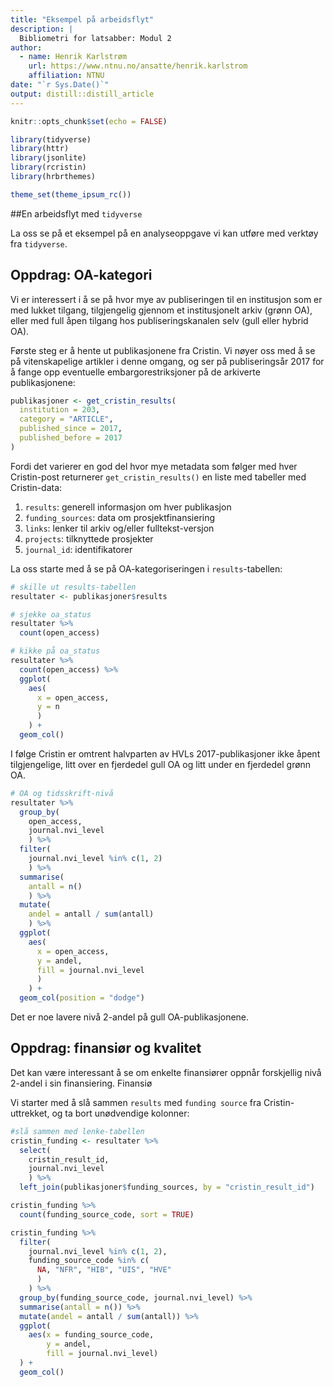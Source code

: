 ```yaml
---
title: "Eksempel på arbeidsflyt"
description: |
  Bibliometri for latsabber: Modul 2
author:
  - name: Henrik Karlstrøm 
    url: https://www.ntnu.no/ansatte/henrik.karlstrom
    affiliation: NTNU
date: "`r Sys.Date()`"
output: distill::distill_article
---
```


```r
knitr::opts_chunk$set(echo = FALSE)

library(tidyverse)
library(httr)
library(jsonlite)
library(rcristin)
library(hrbrthemes)

theme_set(theme_ipsum_rc())
```

##En arbeidsflyt med `tidyverse`

La oss se på et eksempel på en analyseoppgave vi kan utføre med verktøy fra `tidyverse`.

## Oppdrag: OA-kategori
Vi er interessert i å se på hvor mye av publiseringen til en institusjon som er med lukket tilgang, tilgjengelig gjennom et institusjonelt arkiv (grønn OA), eller med full åpen tilgang hos publiseringskanalen selv (gull eller hybrid OA).

Første steg er å hente ut publikasjonene fra Cristin. Vi nøyer oss med å se på vitenskapelige artikler i denne omgang, og ser på publiseringsår 2017 for å fange opp eventuelle embargorestriksjoner på de arkiverte publikasjonene:

```r
publikasjoner <- get_cristin_results(
  institution = 203,
  category = "ARTICLE",
  published_since = 2017,
  published_before = 2017
)
```

Fordi det varierer en god del hvor mye metadata som følger med hver Cristin-post returnerer `get_cristin_results()` en liste med tabeller med Cristin-data:

1. `results`: generell informasjon om hver publikasjon
2. `funding_sources`: data om prosjektfinansiering
3. `links`: lenker til arkiv og/eller fulltekst-versjon
4. `projects`: tilknyttede prosjekter
5. `journal_id`: identifikatorer

La oss starte med å se på OA-kategoriseringen i `results`-tabellen:

```r
# skille ut results-tabellen
resultater <- publikasjoner$results
```

```r
# sjekke oa_status
resultater %>%
  count(open_access)

# kikke på oa_status
resultater %>%
  count(open_access) %>%
  ggplot(
    aes(
      x = open_access, 
      y = n
      )
    ) +
  geom_col()
```

I følge Cristin er omtrent halvparten av HVLs 2017-publikasjoner ikke åpent tilgjengelige, litt over en fjerdedel gull OA og litt under en fjerdedel grønn OA.

```r
# OA og tidsskrift-nivå
resultater %>%
  group_by(
    open_access, 
    journal.nvi_level
    ) %>%
  filter(
    journal.nvi_level %in% c(1, 2)
    ) %>%
  summarise(
    antall = n()
    ) %>%
  mutate(
    andel = antall / sum(antall)
    ) %>%
  ggplot(
    aes(
      x = open_access, 
      y = andel, 
      fill = journal.nvi_level
      )
    ) +
  geom_col(position = "dodge")
```

Det er noe lavere nivå 2-andel på gull OA-publikasjonene.

## Oppdrag: finansiør og kvalitet
Det kan være interessant å se om enkelte finansiører oppnår forskjellig nivå 2-andel i sin finansiering. Finansiø

Vi starter med å slå sammen `results` med `funding source` fra Cristin-uttrekket, og ta bort unødvendige kolonner:

```r
#slå sammen med lenke-tabellen
cristin_funding <- resultater %>%
  select(
    cristin_result_id,
    journal.nvi_level
    ) %>%
  left_join(publikasjoner$funding_sources, by = "cristin_result_id")

cristin_funding %>%
  count(funding_source_code, sort = TRUE)
```

```r
cristin_funding %>%
  filter(
    journal.nvi_level %in% c(1, 2),
    funding_source_code %in% c(
      NA, "NFR", "HIB", "UIS", "HVE"
      )
    ) %>%
  group_by(funding_source_code, journal.nvi_level) %>%
  summarise(antall = n()) %>%
  mutate(andel = antall / sum(antall)) %>%
  ggplot(
    aes(x = funding_source_code,
        y = andel,
        fill = journal.nvi_level)
  ) +
  geom_col()
```


